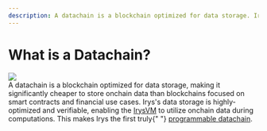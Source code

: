 ```yaml
---
description: A datachain is a blockchain optimized for data storage. Irys's datachain enables highly-optimized, verifiable onchain data storage and computation.
---
```


# What is a Datachain?

<div className="flex flex-col md:flex-row items-end">
	<div className="w-full md:w-1/2">
		<img className="rounded-2xl" src="/sprites/1.png" />
	</div>
	<div className="w-full md:w-1/2 mt-4 md:ml-4 md:mt-0">
		<span>
			A datachain is a blockchain optimized for data storage, making it significantly cheaper to store
			onchain data than blockchains focused on smart contracts and financial use cases. Irys's data storage
			is highly-optimized and verifiable, enabling the <a href="/why-build-on-irys/irysvm">IrysVM</a> to
			utilize onchain data during computations. This makes Irys the first truly{" "}
			<a href="/why-build-on-irys/programmable-data">programmable datachain</a>.
		</span>
	</div>
</div>
